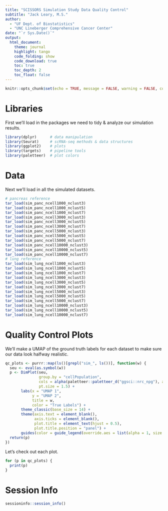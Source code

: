 ```yaml
---
title: "SCISSORS Simulation Study Data Quality Control"
subtitle: "Jack Leary, M.S." 
author:
  - "UF Dept. of Biostatistics" 
  - "UNC Lineberger Comprehensive Cancer Center"
date: "`r Sys.Date()`"
output:
  html_document:
    theme: journal
    highlight: tango
    code_folding: show
    code_download: true 
    toc: true
    toc_depth: 2
    toc_float: false
---
```


```r
knitr::opts_chunk$set(echo = TRUE, message = FALSE, warning = FALSE, comment = NA); set.seed(312)  # lucky seed
```

# Libraries 

First we'll load in the packages we need to tidy & analyze our simulation results. 

```r
library(dplyr)      # data manipulation 
library(Seurat)     # scRNA-seq methods & data structures
library(ggplot2)    # plots
library(targets)    # pipeline tools
library(paletteer)  # plot colors 
```

# Data 

Next we'll load in all the simulated datasets. 

```r
# pancreas reference 
tar_load(sim_panc_ncell1000_nclust3)
tar_load(sim_panc_ncell1000_nclust5)
tar_load(sim_panc_ncell1000_nclust7)
tar_load(sim_panc_ncell3000_nclust3)
tar_load(sim_panc_ncell3000_nclust5)
tar_load(sim_panc_ncell3000_nclust7)
tar_load(sim_panc_ncell5000_nclust3)
tar_load(sim_panc_ncell5000_nclust5)
tar_load(sim_panc_ncell5000_nclust7)
tar_load(sim_panc_ncell10000_nclust3)
tar_load(sim_panc_ncell10000_nclust5)
tar_load(sim_panc_ncell10000_nclust7)
# lung reference
tar_load(sim_lung_ncell1000_nclust3)
tar_load(sim_lung_ncell1000_nclust5)
tar_load(sim_lung_ncell1000_nclust7)
tar_load(sim_lung_ncell3000_nclust3)
tar_load(sim_lung_ncell3000_nclust5)
tar_load(sim_lung_ncell3000_nclust7)
tar_load(sim_lung_ncell5000_nclust3)
tar_load(sim_lung_ncell5000_nclust5)
tar_load(sim_lung_ncell5000_nclust7)
tar_load(sim_lung_ncell10000_nclust3)
tar_load(sim_lung_ncell10000_nclust5)
tar_load(sim_lung_ncell10000_nclust7)
```

# Quality Control Plots

We'll make a UMAP of the ground truth labels for each dataset to make sure our data look halfway realistic. 

```r
qc_plots <- purrr::map(ls()[grepl("sim_", ls())], function(w) {
  seu <- eval(as.symbol(w))
  p <- DimPlot(seu, 
               group.by = "cellPopulation", 
               cols = alpha(paletteer::paletteer_d("ggsci::nrc_npg"), alpha = 0.75), 
               pt.size = 1.5) + 
       labs(x = "UMAP 1", 
            y = "UMAP 2",
            title = w, 
            color = "True Labels") + 
       theme_classic(base_size = 14) + 
       theme(axis.text = element_blank(), 
             axis.ticks = element_blank(), 
             plot.title = element_text(hjust = 0.5), 
             plot.title.position = "panel") + 
       guides(color = guide_legend(override.aes = list(alpha = 1, size = 3)))
  return(p)
})
```

Let's check out each plot. 

```r
for (p in qc_plots) {
  print(p)
}
```

# Session Info 

```r
sessioninfo::session_info()
```
